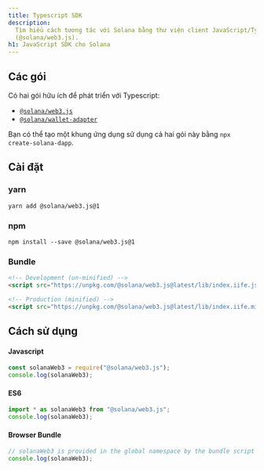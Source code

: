 ```yaml
---
title: Typescript SDK
description:
  Tìm hiểu cách tương tác với Solana bằng thư viện client JavaScript/TypeScript
  (@solana/web3.js).
h1: JavaScript SDK cho Solana
---
```


## Các gói

Có hai gói hữu ích để phát triển với Typescript:

- [`@solana/web3.js`](https://www.npmjs.com/package/@solana/web3.js)
- [`@solana/wallet-adapter`](https://github.com/anza-xyz/wallet-adapter)

Bạn có thể tạo một khung ứng dụng sử dụng cả hai gói này bằng
`npx create-solana-dapp`.

## Cài đặt

### yarn

```shell title="Terminal"
yarn add @solana/web3.js@1
```

### npm

```shell title="Terminal"
npm install --save @solana/web3.js@1
```

### Bundle

```html title="index.html"
<!-- Development (un-minified) -->
<script src="https://unpkg.com/@solana/web3.js@latest/lib/index.iife.js"></script>

<!-- Production (minified) -->
<script src="https://unpkg.com/@solana/web3.js@latest/lib/index.iife.min.js"></script>
```

## Cách sử dụng

#### Javascript

```javascript
const solanaWeb3 = require("@solana/web3.js");
console.log(solanaWeb3);
```

#### ES6

```javascript
import * as solanaWeb3 from "@solana/web3.js";
console.log(solanaWeb3);
```

#### Browser Bundle

```javascript
// solanaWeb3 is provided in the global namespace by the bundle script
console.log(solanaWeb3);
```
